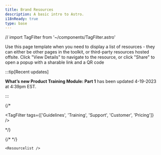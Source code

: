 ```yaml
---
title: Brand Resources
description: A basic intro to Astro.
i18nReady: true
type: base
---
```

// import TagFilter from '~/components/TagFilter.astro'

Use this page template when you need to display a list of resources - they can either be other pages in the toolkit, or third-party resources hosted offsite.  Click "View Details" to navigate to the resource, or click "Share" to open a popup with a sharable link and a QR code

:::tip[Recent updates]

**What’s new Product Training Module: Part 1** has been updated 4-19-2023 at 4:39pm EST.

::: 

{/* <div class="tag-filter-container">
	<TagFilter tags={['Guidelines', 'Training', 'Support', 'Customer', 'Pricing']} />
</div> */}


  {/* <TestFetch /> */}

	<Resourcelist />

